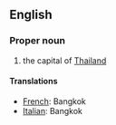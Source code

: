 ==English==

===Proper noun===

#the capital of [[Thailand]]

====Translations====
*[[French]]: Bangkok
*[[Italian]]: Bangkok